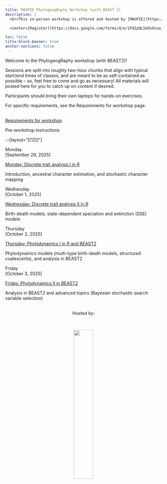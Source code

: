 ```yaml
---
title: MAGPIE PhylogeogRaphy Workshop (with BEAST 2)
description: |
  <br>This in-person workshop is offered and hosted by [MAGPIE](https://www.sfu.ca/magpie.html) in the Department of Mathematics at Simon Fraser University.   

  <center>[Register](https://docs.google.com/forms/d/e/1FAIpQLSeOv8vuo_HdsrBvmoONwcjoCHNAPPXnRvYSXVJmDQBSgpsrJw/viewform?usp=dialog){.btn .btn-outline-primary}</center>

toc: false
title-block-banner: true
anchor-sections: false
---
```


Welcome to the PhylogeogRaphy workshop (with BEAST2)! 


Sessions are split into roughly two-hour chunks that align with typical start/end times of classes, and are meant to be as self-contained as possible -- so, feel free to come and go as necessary! All materials will posted here for you to catch up on content if desired.

Participants should bring their own laptops for hands-on exercises.  

For specific requirements, see the Requirements for workshop page.<br><br>

:::{layout="[[10]]"}

:::{.card .mb-3}
:::{.card-body}
[Requirements for workshop](topics/requirements.qmd){.card-title .stretched-link}

:::{.text-muted}
Pre-workshop instructions
:::
:::
:::
:::




<!-- ================= Day 1 ================= -->
:::{layout="[[12]]"}

:::{.date}
Monday<br>[September 29, 2025]
:::

:::{layout="[[10]]"}

:::{.card .mb-3}
:::{.card-body}
[Monday: Discrete trait analysis I in R](monday.qmd){.card-title .stretched-link}

:::{.text-muted}
Introduction, ancestral character estimation, and stochastic character mapping
:::
:::
:::
:::

<!-- ================= Day 2 ================= -->
:::{layout="[[12]]"}

:::{.date}
Wednesday<br>[October 1, 2025]
:::


:::{.card .mb-3}
:::{.card-body}
[Wednesday: Discrete trait analysis II in R](wednesday.qmd){.card-title .stretched-link}

:::{.text-muted}
Birth-death models, state-dependent speciation and extinction (SSE) models
:::
:::
:::
:::

<!-- ================= Day 3 ================= -->
:::{layout="[[12]]"}

:::{.date}
Thursday<br>[October 2, 2025]
:::



:::{.card .mb-3}
:::{.card-body}
[Thursday: Phylodynamics I in R and BEAST2](thursday.qmd){.card-title .stretched-link}

:::{.text-muted}
Phylodynamics models (multi-type birth-death models, structured coalescents), and analysis in BEAST2
:::
:::
:::
:::

<!-- ================= Day 4 ================= -->
:::{layout="[[12]]"}

:::{.date}
Friday<br>[October 3, 2025]
:::


:::{.card .mb-3}
:::{.card-body}
[Friday: Phylodynamics II in BEAST2](friday.qmd){.card-title .stretched-link}

:::{.text-muted}
Analysis in BEAST2 and advanced topics (Bayesian stochastic search variable selection)
:::
:::
:::
:::




<!--
Can repeat for more days and sessions...
-->

<!--
<br><br>
![](img/duck_coffee.png){fig-alt="front logo"}
-->

<br>
<center>Hosted by:</center>
<br>

<center>![](img/magpieLogo/lightBackground/transparentcircle_darktext.png){fig-alt="host logo" width="35%"}</center>
